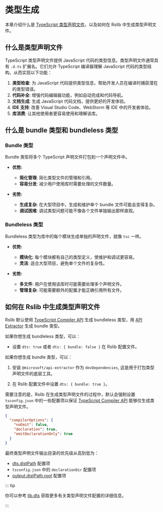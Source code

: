 # 类型生成

本章介绍什么是 [TypeScript 类型声明文件](https://www.typescriptlang.org/docs/handbook/declaration-files/introduction.html)，以及如何在 Rslib 中生成类型声明文件。

## 什么是类型声明文件

TypeScript 类型声明文件提供 JavaScript 代码的类型信息。类型声明文件通常具有 `.d.ts` 扩展名。它们允许 TypeScript 编译器理解 JavaScript 代码的类型结构，从而实现以下功能：

1. **类型检查**: 为 JavaScript 代码提供类型信息，帮助开发人员在编译时捕获潜在的类型错误。
2. **代码补全**: 增强代码编辑器功能，例如自动完成和代码导航。
3. **文档生成**: 生成 JavaScript 代码文档，提供更好的开发体验。
4. **IDE 支持**: 改善 Visual Studio Code、WebStorm 等 IDE 中的开发者体验。
5. **库消费**: 让其他使用者更容易使用和理解该库。

## 什么是 bundle 类型和 bundleless 类型

### Bundle 类型

Bundle 类型将多个 TypeScript 声明文件打包到一个声明文件中。

- **优势:**

  - **简化管理**: 简化类型文件的管理和引用。
  - **容易分发**: 减少用户使用库时需要处理的文件数量。

- **劣势:**
  - **生成复杂**: 在大型项目中，生成和维护单个 bundle 文件可能会变得复杂。
  - **调试困难**: 调试类型问题可能不像各个文件单独输出那样直观。

### Bundleless 类型

Bundleless 类型为库中的每个模块生成单独的声明文件，就像 `tsc` 一样。

- **优势:**

  - **模块化**: 每个模块都有自己的类型定义，使维护和调试更容易。
  - **灵活**: 适合大型项目，避免单个文件的复杂性。

- **劣势:**
  - **多文件**: 用户在使用该库时可能需要处理多个声明文件。
  - **管理复杂**: 可能需要额外的配置才能正确引用所有文件。

## 如何在 Rslib 中生成类型声明文件

Rslib 默认使用 [TypeScript Compiler API](https://github.com/microsoft/TypeScript/wiki/Using-the-Compiler-API) 生成 bundleless 类型，用 [API Extractor](https://api-extractor.com/) 生成 bundle 类型。

如果你想生成 bundleless 类型，可以：

- 设置 `dts: true` 或者 `dts: { bundle: false }` 在 Rslib 配置文件。

如果你想生成 bundle 类型，可以：

1. 安装 `@microsoft/api-extractor` 作为 `devDependencies`, 这是用于打包类型声明文件的底层工具。


<PackageManagerTabs command="add @microsoft/api-extractor -D" />

2. 在 Rslib 配置文件中设置 `dts: { bundle: true }`。

需要注意的是，Rslib 在生成类型声明文件的过程中，默认会强制设置 `tsconfig.json` 中的一些配置项以保证 [TypeScript Compiler API](https://github.com/microsoft/TypeScript/wiki/Using-the-Compiler-API) 能够仅生成类型声明文件。

```json
{
  "compilerOptions": {
    "noEmit": false,
    "declaration": true,
    "emitDeclarationOnly": true
  }
}
```

最终类型声明文件输出目录的优先级从高到低为：

- [dts.distPath](/config/lib/dts#dtsdistpath) 配置项
- `tsconfig.json` 中的 `declarationDir` 配置项
- [output.distPath.root](/config/rsbuild/output#outputdistpath) 配置项

::: tip

你可以参考 [lib.dts](/config/lib/dts) 获取更多有关类型声明文件配置的详细信息。

:::
